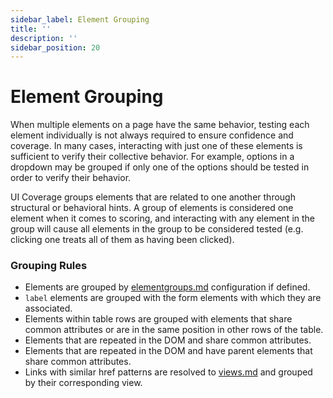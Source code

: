 ```yaml
---
sidebar_label: Element Grouping
title: ''
description: ''
sidebar_position: 20
---
```


# Element Grouping

When multiple elements on a page have the same behavior, testing each element individually is not always required to ensure confidence and coverage. In many cases, interacting with just one of these elements is sufficient to verify their collective behavior. For example, options in a dropdown may be grouped if only one of the options should be tested in order to verify their behavior.

UI Coverage groups elements that are related to one another through structural or behavioral hints. A group of elements is considered one element when it comes to scoring, and interacting with any element in the group will cause all elements in the group to be considered tested (e.g. clicking one treats all of them as having been clicked).

### Grouping Rules

* Elements are grouped by [elementgroups.md](https://cypressio.gitbook.io/ui-coverage/configuration/elementgroups) configuration if defined.
* `label` elements are grouped with the form elements with which they are associated.
* Elements within table rows are grouped with elements that share common attributes or are in the same position in other rows of the table.
* Elements that are repeated in the DOM and share common attributes.
* Elements that are repeated in the DOM and have parent elements that share common attributes.
* Links with similar href patterns are resolved to [views.md](https://cypressio.gitbook.io/ui-coverage/configuration/views) and grouped by their corresponding view.
